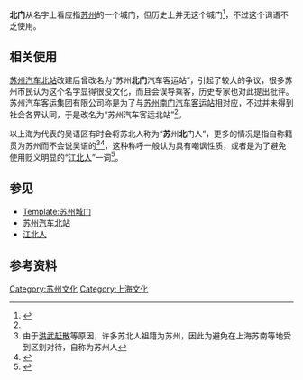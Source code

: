 '''北门'''从名字上看应指[[苏州|苏州]]的一个城门，但历史上并无这个城门<ref name="szqcbz">{{cite news|author=杜林峰|title=“北门”到底是什么门？|url=http://www.subaonet.com/html/society/2011414/1I9ID7ACBGHFDJ8.html|newspaper=苏州日报|date=2011-04-14|accessdate=2013-09-27|deadurl=yes|archiveurl=https://web.archive.org/web/20131003125330/http://www.subaonet.com/html/society/2011414/1I9ID7ACBGHFDJ8.html|archivedate=2013-10-03}}</ref>，不过这个词语不乏使用。

==相关使用==
[[苏州汽车北站|苏州汽车北站]]改建后曾改名为“苏州'''北门'''汽车客运站”，引起了较大的争议，很多苏州市民认为这个名字显得很没文化，而且会误导乘客，历史专家也对此提出批评。苏州汽车客运集团有限公司称是为了与[[苏州汽车南站|苏州南门汽车客运站]]相对应，不过并未得到社会各界认同，于是改名为“苏州汽车客运北站”<ref name="szqcbz" />。

以上海为代表的吴语区有时会将苏北人称为“'''苏'''州'''北'''门人”，更多的情况是指自称籍贯为苏州而不会说吴语的<ref>由于[[洪武赶散|洪武赶散]]等原因，许多苏北人祖籍为苏州，因此为避免在上海苏南等地受到区别对待，自称为苏州人</ref><ref>{{cite journal|author=马俊亚|title=近代江南都市中的苏北人:地缘矛盾与社会分层|journal=史学月刊|year=2003|issue=1}}</ref>，这种称呼一般认为具有嘲讽性质，或者是为了避免使用贬义明显的“[[江北人|江北人]]”一词<ref>{{cite news|title=上海滩上的宁波人和江北人|url=http://news.eastday.com/epublish/gb/paper81/4/class008100007/hwz611633.htm|accessdate=2014-12-31|newspaper=东方文苑|archive-date=2014-02-17|archive-url=https://web.archive.org/web/20140217191934/http://news.eastday.com/epublish/gb/paper81/4/class008100007/hwz611633.htm|dead-url=no}}</ref>。

==参见==
*[[Template:苏州城门|Template:苏州城门]]
*[[苏州汽车北站|苏州汽车北站]]
*[[江北人|江北人]]

==参考资料==
{{reflist}}

{{Suzhou-stub}}

[[Category:苏州文化|Category:苏州文化]]
[[Category:上海文化|Category:上海文化]]